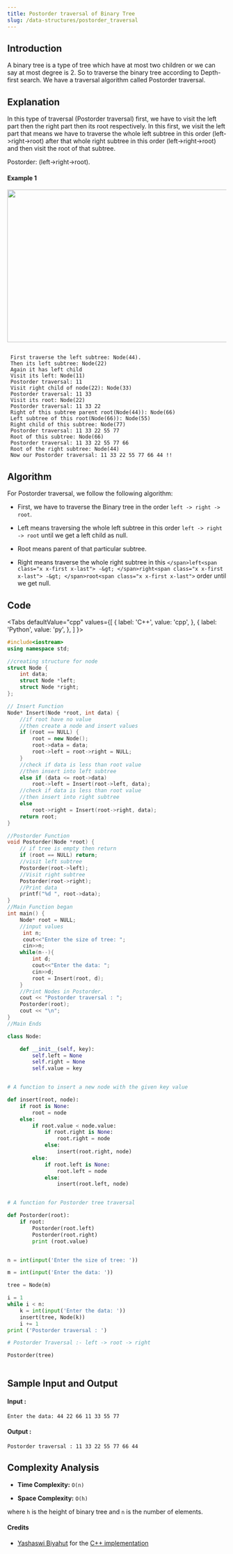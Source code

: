 ```yaml
---
title: Postorder traversal of Binary Tree
slug: /data-structures/postorder_traversal
---
```


## Introduction

A binary tree is a type of tree which have at most two children or we can say at most degree is 2. So to traverse the binary tree according to Depth-first search. We have a traversal algorithm called Postorder traversal.

## Explanation 
In this type of traversal (Postorder traversal) first, we have to visit the left part then the right part then its root respectively. In this first, we visit the left part that means we have to traverse the whole left subtree in this order (left->right->root) after that whole right subtree in this order (left->right->root) and then visit the root of that subtree. 

Postorder: (left->right->root). 

#### Example 1

<img src="https://i.imgur.com/f0nHPpz.jpg?1" width="600" height="350"/>

```

 First traverse the left subtree: Node(44).
 Then its left subtree: Node(22)
 Again it has left child
 Visit its left: Node(11)
 Postorder traversal: 11
 Visit right child of node(22): Node(33)
 Postorder traversal: 11 33
 Visit its root: Node(22)
 Postorder traversal: 11 33 22 
 Right of this subtree parent root(Node(44)): Node(66)
 Left subtree of this root(Node(66)): Node(55)
 Right child of this subtree: Node(77)
 Postorder traversal: 11 33 22 55 77
 Root of this subtree: Node(66)
 Postorder traversal: 11 33 22 55 77 66
 Root of the right subtree: Node(44)
 Now our Postorder traversal: 11 33 22 55 77 66 44 !!

```
## Algorithm

For Postorder traversal, we follow the following algorithm:

* First, we have to traverse the Binary tree in the order ```left -> right -> root```.

* Left means traversing the whole left subtree in this order ```left -> right -> root``` until we get a left child as null. 

* Root means parent of that particular subtree.

* Right means traverse the whole right subtree in this <span class="x x-first x-last">```</span>left<span class="x x-first x-last"> -&gt; </span>right<span class="x x-first x-last"> -&gt; </span>root<span class="x x-first x-last">```</span> order until we get null.

## Code


<Tabs
  defaultValue="cpp"
  values={[
    { label: 'C++', value: 'cpp', },
    { label: 'Python', value: 'py', },
  ]
}>
<TabItem value="cpp">

```cpp
#include<iostream>
using namespace std;

//creating structure for node
struct Node {
    int data;
    struct Node *left;
    struct Node *right;
};

// Insert Function
Node* Insert(Node *root, int data) {
    //if root have no value
    //then create a node and insert values
    if (root == NULL) {
        root = new Node();
        root->data = data;
        root->left = root->right = NULL;
    }
    //check if data is less than root value
    //then insert into left subtree
    else if (data <= root->data)
        root->left = Insert(root->left, data);
    //check if data is less than root value
    //then insert into right subtree
    else
        root->right = Insert(root->right, data);
    return root;
}

//Postorder Function
void Postorder(Node *root) {
    // if tree is empty then return
    if (root == NULL) return;
    //visit left subtree
    Postorder(root->left);    
    //Visit right subtree
    Postorder(root->right);
    //Print data
    printf("%d ", root->data);
}
//Main Function began
int main() {
    Node* root = NULL;
    //input values
     int n;
     cout<<"Enter the size of tree: ";
     cin>>n;
    while(n--){
        int d;
        cout<<"Enter the data: ";
        cin>>d;
        root = Insert(root, d);
    }
    //Print Nodes in Postorder.
    cout << "Postorder traversal : ";
    Postorder(root);
    cout << "\n";
}
//Main Ends

```
</TabItem>

<TabItem value="py">

```python   
class Node:

    def __init__(self, key):
        self.left = None
        self.right = None
        self.value = key


# A function to insert a new node with the given key value

def insert(root, node):
    if root is None:
        root = node
    else:
        if root.value < node.value:
            if root.right is None:
                root.right = node
            else:
                insert(root.right, node)
        else:
            if root.left is None:
                root.left = node
            else:
                insert(root.left, node)


# A function for Postorder tree traversal

def Postorder(root):
    if root:        
        Postorder(root.left)
        Postorder(root.right)
        print (root.value)


n = int(input('Enter the size of tree: '))

m = int(input('Enter the data: '))

tree = Node(m)

i = 1
while i < n:
    k = int(input('Enter the data: '))
    insert(tree, Node(k))
    i += 1
print ('Postorder traversal : ')

# Postorder Traversal :- left -> root -> right

Postorder(tree)
    
```
</TabItem>
</Tabs>

## Sample Input and Output


#### Input :

```
Enter the data: 44 22 66 11 33 55 77 

```
#### Output :

```
Postorder traversal : 11 33 22 55 77 66 44
```

## Complexity Analysis
 
- **Time Complexity:** `O(n)`

- **Space Complexity:** `O(h)`

where `h` is the height of binary tree and `n` is the number of elements.

#### Credits
* [Yashaswi Biyahut](https://github.com/yashaswibiyahut) for the [C++ implementation](https://github.com/TesseractCoding/NeoAlgo/blob/master/C-Plus-Plus/ds/Inorder.cpp)
